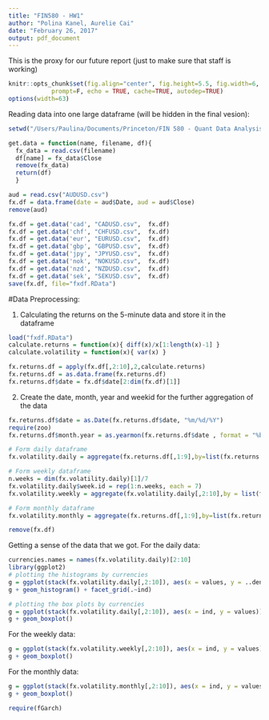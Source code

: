 ```yaml
---
title: "FIN580 - HW1"
author: "Polina Kanel, Aurelie Cai"
date: "February 26, 2017"
output: pdf_document
---
```


This is the proxy for our future report (just to make sure that staff is working)


```r
knitr::opts_chunk$set(fig.align="center", fig.height=5.5, fig.width=6, collapse=T, comment=NA, 
            prompt=F, echo = TRUE, cache=TRUE, autodep=TRUE)
options(width=63)
```


Reading data into one large dataframe (will be hidden in the final vesion):

```r
setwd("/Users/Paulina/Documents/Princeton/FIN 580 - Quant Data Analysis in Finance/HWs/HW1")

get.data = function(name, filename, df){
  fx_data = read.csv(filename)
  df[name] = fx_data$Close
  remove(fx_data)
  return(df)
  }

aud = read.csv("AUDUSD.csv")
fx.df = data.frame(date = aud$Date, aud = aud$Close)
remove(aud)

fx.df = get.data('cad', "CADUSD.csv",  fx.df)
fx.df = get.data('chf', "CHFUSD.csv",  fx.df)
fx.df = get.data('eur', "EURUSD.csv",  fx.df)
fx.df = get.data('gbp', "GBPUSD.csv",  fx.df)
fx.df = get.data('jpy', "JPYUSD.csv",  fx.df)
fx.df = get.data('nok', "NOKUSD.csv",  fx.df)
fx.df = get.data('nzd', "NZDUSD.csv",  fx.df)
fx.df = get.data('sek', "SEKUSD.csv",  fx.df)
save(fx.df, file="fxdf.RData")
```


#Data Preprocessing:

1. Calculating the returns on the 5-minute data and store it in the dataframe

```r
load("fxdf.RData")
calculate.returns = function(x){ diff(x)/x[1:length(x)-1] }
calculate.volatility = function(x){ var(x) }

fx.returns.df = apply(fx.df[,2:10],2,calculate.returns)
fx.returns.df = as.data.frame(fx.returns.df)
fx.returns.df$date = fx.df$date[2:dim(fx.df)[1]]

```

2. Create the date, month, year and weekid for the further aggregation of the data

```r
fx.returns.df$date = as.Date(fx.returns.df$date, "%m/%d/%Y")
require(zoo)
fx.returns.df$month.year = as.yearmon(fx.returns.df$date , format = "%b/%Y")

# Form daily dataframe
fx.volatility.daily = aggregate(fx.returns.df[,1:9],by=list(fx.returns.df$date), function(x){ sqrt(var(x)*288) })

# Form weekly dataframe
n.weeks = dim(fx.volatility.daily)[1]/7
fx.volatility.daily$week.id = rep(1:n.weeks, each = 7)
fx.volatility.weekly = aggregate(fx.volatility.daily[,2:10],by = list(fx.volatility.daily$week.id), function(x){ sqrt(var(x)*52) })

# Form monthly dataframe
fx.volatility.monthly = aggregate(fx.returns.df[,1:9],by=list(fx.returns.df$month.year), function(x){ sqrt(var(x)*12) })

remove(fx.df)

```

Getting a sense of the data that we got. For the daily data:

```r
currencies.names = names(fx.volatility.daily)[2:10]
library(ggplot2)
# plotting the histograms by currencies
g = ggplot(stack(fx.volatility.daily[,2:10]), aes(x = values, y = ..density..), fill = ind)
g + geom_histogram() + facet_grid(.~ind)

# plotting the box plots by currencies
g = ggplot(stack(fx.volatility.daily[,2:10]), aes(x = ind, y = values))
g + geom_boxplot()
```

For the weekly data:

```r
g = ggplot(stack(fx.volatility.weekly[,2:10]), aes(x = ind, y = values))
g + geom_boxplot()
```


For the monthly data:
```r
g = ggplot(stack(fx.volatility.monthly[,2:10]), aes(x = ind, y = values))
g + geom_boxplot()

```

```r
require(fGarch)

```

